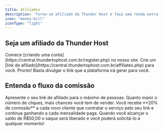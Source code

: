 ```yaml
---
title: Afiliados
description: 'Torne-se afiliado da Thunder Host e faça uma renda extra!'
icon: "money-bill"
iconType: "light"
---
```


## Seja um afiliado da Thunder Host

<Steps>
  <Step title="Criando sua conta">
    Comece [criando uma conta](https://central.thundertophost.com.br/register.php) no nosso site.
  </Step>
  <Step title="Ativando sua conta de afiliado">
    Crie um [link de afiliado](https://central.thundertophost.com.br/affiliates.php) para você.
  </Step>
  <Step title="Tudo pronto!">
    Pronto! Basta divulgar o link que a plataforma irá gerar para você.
  </Step>
</Steps>

## Entenda o fluxo da comissão

<Card title="Encontre interessados" icon="users" iconType="duotone" horizontal>
  Apresente o seu link de afiliado para o máximo de pessoas. Quanto maior o número de cliques, mais chances você tem de vender.
</Card>
<Card title="O cliente contrata" icon="bag-shopping" iconType="light" horizontal>
  Você recebe **20% de comissão** a cada novo cliente que contratar o serviço pelo seu link e continua ganhando a cada mensalidade paga.
</Card>
<Card title="Solicite o saque" icon="money-bill" iconType="light" horizontal>
  Quando você alcançar o saldo de R$50,00 o saque será liberado e você poderá solicitá-lo a qualquer momento!
</Card>